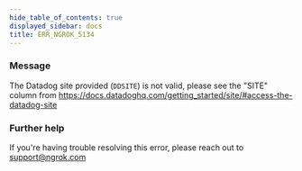 ```yaml
---
hide_table_of_contents: true
displayed_sidebar: docs
title: ERR_NGROK_5134
---
```


### Message

The Datadog site provided (`DDSITE`) is not valid, please see the "SITE" column from https://docs.datadoghq.com/getting_started/site/#access-the-datadog-site

### Further help

If you're having trouble resolving this error, please reach out to [support@ngrok.com](mailto:support@ngrok.com?subject=Help%20with%20ERR_NGROK_5134)
